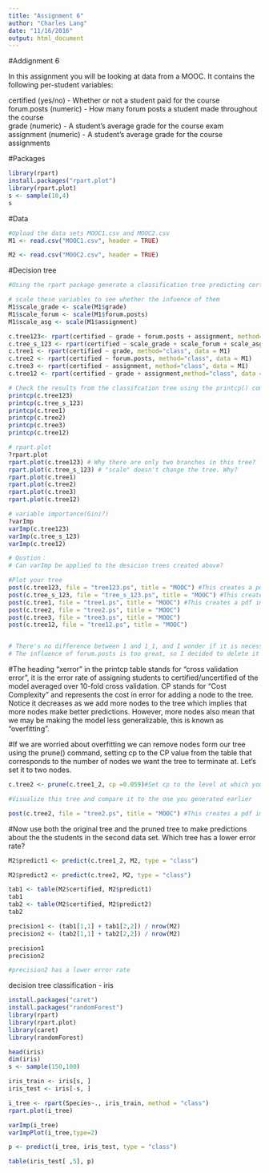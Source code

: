 ```yaml
---
title: "Assignment 6"
author: "Charles Lang"
date: "11/16/2016"
output: html_document
---
```

#Addignment 6

In this assignment you will be looking at data from a MOOC. It contains the following per-student variables:

certified (yes/no) - Whether or not a student paid for the course  
forum.posts (numeric) - How many forum posts a student made throughout the course  
grade (numeric) - A student's average grade for the course exam  
assignment (numeric) - A student's average grade for the course assignments  

#Packages
```r
library(rpart)
install.packages("rpart.plot")
library(rpart.plot)
s <- sample(10,4)
s
```

#Data
```r
#Upload the data sets MOOC1.csv and MOOC2.csv
M1 <- read.csv("MOOC1.csv", header = TRUE)

M2 <- read.csv("MOOC2.csv", header = TRUE)

```

#Decision tree
```r
#Using the rpart package generate a classification tree predicting certified from the other variables in the M1 data frame. Which variables should you use?

# scale these variables to see whether the infuence of them
M1$scale_grade <- scale(M1$grade)
M1$scale_forum <- scale(M1$forum.posts)
M1$scale_asg <- scale(M1$assignment)

c.tree123<- rpart(certified ~ grade + forum.posts + assignment, method="class", data = M1)
c.tree_s_123 <- rpart(certified ~ scale_grade + scale_forum + scale_asg, method="class", data = M1)
c.tree1 <- rpart(certified ~ grade, method="class", data = M1)
c.tree2 <- rpart(certified ~ forum.posts, method="class", data = M1)
c.tree3 <- rpart(certified ~ assignment, method="class", data = M1)
c.tree12 <- rpart(certified ~ grade + assignment,method="class", data = M1)

# Check the results from the classifcation tree using the printcp() command
printcp(c.tree123)
printcp(c.tree_s_123)
printcp(c.tree1)
printcp(c.tree2)
printcp(c.tree3)
printcp(c.tree12)

# rpart.plot
?rpart.plot
rpart.plot(c.tree123) # Why there are only two branches in this tree?
rpart.plot(c.tree_s_123) # "scale" doesn't change the tree. Why?
rpart.plot(c.tree1)
rpart.plot(c.tree2)
rpart.plot(c.tree3)
rpart.plot(c.tree12)

# variable importance(Gini?)
?varImp
varImp(c.tree123)
varImp(c.tree_s_123)
varImp(c.tree12)

# Qustion：
# Can varImp be applied to the desicion trees created above? 

#Plot your tree
post(c.tree123, file = "tree123.ps", title = "MOOC") #This creates a pdf image of the tree
post(c.tree_s_123, file = "tree_s_123.ps", title = "MOOC") #This creates a pdf image of the tree
post(c.tree1, file = "tree1.ps", title = "MOOC") #This creates a pdf image of the tree
post(c.tree2, file = "tree2.ps", title = "MOOC")
post(c.tree3, file = "tree3.ps", title = "MOOC")
post(c.tree12, file = "tree12.ps", title = "MOOC")


# There's no difference between 1 and 1_1, and I wonder if it is necessary to scale them
# The influence of forum.posts is too great, so I decided to delete it from the 3 variables
```

#The heading "xerror" in the printcp table stands for "cross validation error", it is the error rate of assigning students to certified/uncertified of the model averaged over 10-fold cross validation. CP stands for "Cost Complexity" and represents the cost in error for adding a node to the tree. Notice it decreases as we add more nodes to the tree which implies that more nodes make better predictions. However, more nodes also mean that we may be making the model less generalizable, this is known as "overfitting".

#If we are worried about overfitting we can remove nodes form our tree using the prune() command, setting cp to the CP value from the table that corresponds to the number of nodes we want the tree to terminate at. Let's set it to two nodes.

```r
c.tree2 <- prune(c.tree1_2, cp =0.059)#Set cp to the level at which you want the tree to end

#Visualize this tree and compare it to the one you generated earlier

post(c.tree2, file = "tree2.ps", title = "MOOC") #This creates a pdf image of the tree
```

#Now use both the original tree and the pruned tree to make predictions about the the students in the second data set. Which tree has a lower error rate?

```r
M2$predict1 <- predict(c.tree1_2, M2, type = "class")

M2$predict2 <- predict(c.tree2, M2, type = "class")

tab1 <- table(M2$certified, M2$predict1)
tab1
tab2 <- table(M2$certified, M2$predict2)
tab2

precision1 <- (tab1[1,1] + tab1[2,2]) / nrow(M2)
precision2 <- (tab2[1,1] + tab2[2,2]) / nrow(M2)

precision1
precision2

#precision2 has a lower error rate

```

decision tree classification - iris 
```r
install.packages("caret")
install.packages("randomForest")
library(rpart)
library(rpart.plot)
library(caret)
library(randomForest)

head(iris)
dim(iris)
s <- sample(150,100)

iris_train <- iris[s, ]
iris_test <- iris[-s, ]

i_tree <- rpart(Species~., iris_train, method = "class")
rpart.plot(i_tree)

varImp(i_tree)
varImpPlot(i_tree,type=2)

p <- predict(i_tree, iris_test, type = "class")

table(iris_test[ ,5], p)

```

